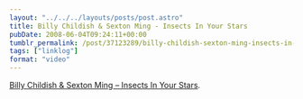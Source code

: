 ```yaml
---
layout: "../../../layouts/posts/post.astro"
title: Billy Childish & Sexton Ming - Insects In Your Stars
pubDate: 2008-06-04T09:24:11+00:00
tumblr_permalink: /post/37123289/billy-childish-sexton-ming-insects-in-your
tags: ["linklog"]
format: "video"
---
```



<YouTube id="https://www.youtube.com/watch?v=v-SX52EOcQA" />

[Billy Childish & Sexton Ming &#8211; Insects In Your Stars][1].

[1]: https://www.youtube.com/watch?v=v-SX52EOcQA
